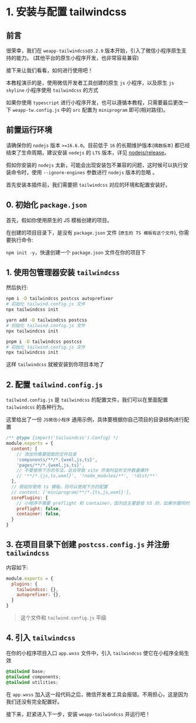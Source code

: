 
# 1. 安装与配置 tailwindcss

## 前言

很荣幸，我们在 `weapp-tailwindcss@3.2.0` 版本开始，引入了微信小程序原生支持的能力。 (其他平台的原生小程序开发，也非常容易兼容)

接下来让我们看看，如何进行使用吧！

本教程演示的是，使用微信开发者工具创建的原生 `js` 小程序，以及原生 `js` `skyline` 小程序使用 `tailwindcss` 的方式

如果你使用 `typescript` 进行小程序开发，也可以遵循本教程，只需要最后更改一下 `weapp-tw.config.js` 中的 `src` 配置为 `miniprogram` 即可(相对路径)。

## 前置运行环境

请确保你的 `nodejs` 版本 `>=16.6.0`。目前低于 `16` 的长期维护版本(`偶数版本`) 都已经结束了生命周期，建议安装 `nodejs` 的 `LTS` 版本，详见 [nodejs/release](https://github.com/nodejs/release)。

假如你安装的 `nodejs` 太新，可能会出现安装包不兼容的问题，这时候可以执行安装命令时，使用 `--ignore-engines` 参数进行 `nodejs` 版本的忽略 。

首先安装本插件前，我们需要把 `tailwindcss` 对应的环境和配置安装好。

## 0. 初始化 `package.json`

首先，假如你使用原生的 JS 模板创建的项目。

在创建的项目目录下，是没有 `package.json` 文件 (`原生的 TS 模板有这个文件`), 你需要执行命令:

`npm init -y`，快速创建一个 `package.json` 文件在你的项目下

## 1. 使用包管理器安装 `tailwindcss`

然后执行:

<Tabs>
  <TabItem label="npm" value="npm">
  
```bash
npm i -D tailwindcss postcss autoprefixer
# 初始化 tailwind.config.js 文件
npx tailwindcss init
```

  </TabItem>
  <TabItem label="yarn" value="yarn">
  
```bash
yarn add -D tailwindcss postcss
# 初始化 tailwind.config.js 文件
npx tailwindcss init
```

  </TabItem>
  <TabItem label="pnpm" value="pnpm">
  
```bash
pnpm i -D tailwindcss postcss
# 初始化 tailwind.config.js 文件
npx tailwindcss init
```

  </TabItem>
</Tabs>



这样 `tailwindcss` 就被安装到你项目本地了

## 2. 配置 `tailwind.config.js`

`tailwind.config.js` 是 `tailwindcss` 的配置文件，我们可以在里面配置 `tailwindcss` 的各种行为。

这里给出了一份 `JS微信小程序` 通用示例，具体要根据你自己项目的目录结构进行配置

```js title="tailwind.config.js"
/** @type {import('tailwindcss').Config} */
module.exports = {
  content: [
    // 添加你需要提取的文件目录
    'components/**/*.{wxml,js,ts}',
    'pages/**/*.{wxml,js,ts}',
    // 不要使用下方的写法，这会导致 vite 开发时监听文件数量爆炸
    // '**/*.{js,ts,wxml}', '!node_modules/**', '!dist/**'
  ],
  // 假如你使用 ts 模板，则可以使用下方的配置
  // content: ['miniprogram/**/*.{ts,js,wxml}'],
  corePlugins: {
    // 小程序不需要 preflight 和 container，因为这主要是给 h5 的，如果你要同时开发小程序和 h5 端，你应该使用环境变量来控制它
    preflight: false,
    container: false,
  }
}
```

## 3. 在项目目录下创建 `postcss.config.js` 并注册 `tailwindcss`

内容如下:

```js title="postcss.config.js"
module.exports = {
  plugins: {
    tailwindcss: {},
    autoprefixer: {},
  }
}
```

> 这个文件和 `tailwind.config.js` 平级


## 4. 引入 `tailwindcss`

在你的小程序项目入口 `app.wxss` 文件中，引入 `tailwindcss` 使它在小程序全局生效

```css
@tailwind base;
@tailwind components;
@tailwind utilities;
```

在 `app.wxss` 加入这一段代码之后，微信开发者工具会报错。不用担心，这是因为我们还没有完全配置好。

接下来，赶紧进入下一步，安装 `weapp-tailwindcss` 并运行吧！
